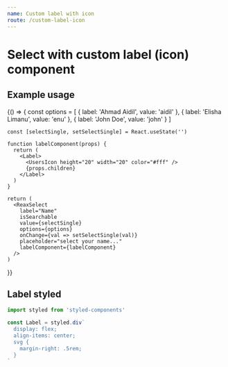 ```yaml
---
name: Custom label with icon
route: /custom-label-icon
---
```


# Select with custom label (icon) component

## Example usage
<Playground>
  {() => {
    const options = [
      { label: 'Ahmad Aidil', value: 'aidil' },
      { label: 'Elisha Limanu', value: 'enu' },
      { label: 'John Doe', value: 'john' }
    ]

    const [selectSingle, setSelectSingle] = React.useState('')

    function labelComponent(props) {
      return (
        <Label>
          <UsersIcon height="20" width="20" color="#fff" />
          {props.children}
        </Label>
      )
    }

    return (
      <ReaxSelect
        label="Name"
        isSearchable
        value={selectSingle}
        options={options}
        onChange={val => setSelectSingle(val)}
        placeholder="select your name..."
        labelComponent={labelComponent}
      />
    )
  }}
</Playground>

## Label styled
```js
import styled from 'styled-components'

const Label = styled.div`
  display: flex;
  align-items: center;
  svg {
    margin-right: .5rem;
  }
`
```